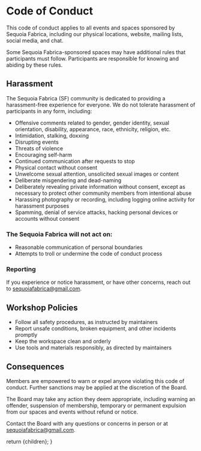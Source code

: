 
# Code of Conduct

This code of conduct applies to all events and spaces sponsored by Sequoia Fabrica, including our physical locations, website, mailing lists, social media, and chat.

Some Sequoia Fabrica-sponsored spaces may have additional rules that participants must follow. Participants are responsible for knowing and abiding by these rules.


## Harassment

The Sequoia Fabrica (SF) community is dedicated to providing a harassment-free experience for everyone. We do not tolerate harassment of participants in any form, including:


- Offensive comments related to gender, gender identity, sexual orientation, disability, appearance, race, ethnicity, religion, etc.
- Intimidation, stalking, doxxing
- Disrupting events
- Threats of violence
- Encouraging self-harm
- Continued communication after requests to stop
- Physical contact without consent
- Unwelcome sexual attention, unsolicited sexual images or content
- Deliberate misgendering and dead-naming
- Deliberately revealing private information without consent, except as necessary to protect other community members from intentional abuse
- Harassing photography or recording, including logging online activity for harassment purposes
- Spamming, denial of service attacks, hacking personal devices or accounts without consent


### The Sequoia Fabrica will not act on:



- Reasonable communication of personal boundaries
- Attempts to troll or undermine the code of conduct process


### Reporting 

If you experience or notice harassment, or have other concerns, reach out to [sequoiafabrica@gmail.com](mailto:sequoiafabrica@gmail.com).


## Workshop Policies



* Follow all safety procedures, as instructed by maintainers
* Report unsafe conditions, broken equipment, and other incidents promptly
* Keep the workspace clean and orderly 
* Use tools and materials responsibly, as directed by maintainers


## Consequences

Members are empowered to warn or expel anyone violating this code of conduct. Further sanctions may be applied at the discretion of the Board.

The Board may take any action they deem appropriate, including warning an offender, suspension of membership, temporary or permanent expulsion from our spaces and events without refund or notice.

Contact the Board with any questions or concerns in person or at [sequoiafabrica@gmail.com](mailto:sequoiafabrica@gmail.com).

  return <DocumentLayout>{children}</DocumentLayout>;
}